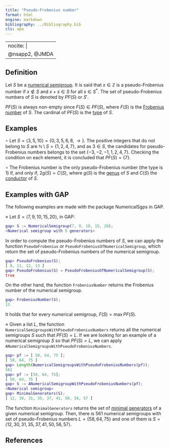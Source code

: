 ```yaml
---
title: "Pseudo-Frobenius number"
format: html
engine: markdown
bibliography: ../Bibliography.bib
cls: apa
---
```


---
nocite: |
  @nsapp2, @JMDA
---

## Definition

Let $S$ be a [numerical semigroup](Numerical-semigroup.qmd). It is said that $x \in \mathbb{Z}$ is a pseudo-Frobenius number if $x \not \in S$ and $x + s \in S$ for all $s \in S^*$. The set of pseudo-Frobenius numbers of $S$ is denoted by $PF(S)$ or $S'$.

$PF(S)$ is always non-empty since $F(S) \in PF(S)$, where $F(S)$ is the [Frobenius number](Frobenius-number.qmd) of $S$. The cardinal of $PF(S)$ is the [type](Type.qmd) of $S$.

## Examples

$\circ$ Let $S = \langle 3, 5, 10 \rangle = \{0, 3, 5, 6, 8, \rightarrow \}$. The positive integers that do not belong to $S$ are $\mathbb{N} \setminus S = \{1, 2, 4, 7\}$, and as $3 \in S$, the candidates for pseudo-Frobenius numbers belongs to the set $\{-3, -2, -1, 1, 2, 4, 7 \}$. Checking the condition on each element, it is concluded that $PF(S) = \{7\}$.

$\circ$ The Frobenius number is the only pseudo-Frobenius number (the type is $1$) if, and only if, $2g(S) = C(S)$, where $g(S)$ is the [genus](Genus.qmd) of $S$ and $C(S)$ the [conductor](Conductor.qmd) of $S$.

## Examples with GAP

The following examples are made with the package NumericalSgps in GAP.

$\diamond$ Let $S = \langle 7, 9, 10, 15, 20 \rangle$, in GAP:

``` gap
gap> S := NumericalSemigroup(7, 9, 10, 15, 20);
<Numerical semigroup with 5 generators>
```

In order to compute the pseudo-Frobenius numbers of $S$, we can apply the function `PseudoFrobenius` or `PseudoFrobeniusOfNumericalSemigroup`, which return the set of pseudo-Frobenius numbers of the numerical semigroup.

``` gap
gap> PseudoFrobenius(S);
[ 8, 11, 12, 13 ]
gap> PseudoFrobenius(S) = PseudoFrobeniusOfNumericalSemigroup(S);
true
```

On the other hand, the function `FrobeniusNumber` returns the Frobenius number of the numerical semigroup.

``` gap
gap> FrobeniusNumber(S); 
13
```

It holds that for every numerical semigroup, $F(S) = \max PF(S)$.

$\diamond$ Given a list $L$, the function `NumericalSemigroupsWithPseudoFrobeniusNumbers` returns all the numerical semigroups $S$ such that $PF(S) = L$. If we are looking for an example of a numerical semigroup $S$ so that $PF(S) = L$, we can apply `ANumericalSemigroupsWithPseudoFrobeniusNumbers`.

``` gap
gap> pf := [ 58, 64, 75 ];
[ 58, 64, 75 ]
gap> Length(NumericalSemigroupsWithPseudoFrobeniusNumbers(pf));
561
gap> pf := [58, 64, 75];
[ 58, 64, 75 ]
gap> S := ANumericalSemigroupWithPseudoFrobeniusNumbers(pf);     
<Numerical semigroup>
gap> MinimalGenerators(S);
[ 12, 30, 31, 35, 37, 41, 50, 56, 57 ]
```

The function `MinimalGenerators` returns the set of [minimal generators]() of a given numerical semigroup. Then, there is $561$ numerical semigroups with set of pseudo-Frobenius numbers $L = \{58, 64, 75\}$ and one of them is $S = \langle 12, 30, 31, 35, 37, 41, 50, 56, 57 \rangle$.

## References

::: {#refs}

:::
